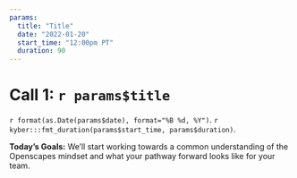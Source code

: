 ```yaml
---
params:
  title: "Title"
  date: "2022-01-20"
  start_time: "12:00pm PT"
  duration: 90
---
```


# Call 1: `r params$title`
`r format(as.Date(params$date), format="%B %d, %Y")`. `r kyber:::fmt_duration(params$start_time, params$duration)`.

**Today's Goals:** We'll start working towards a common understanding of the Openscapes mindset and what your pathway forward looks like for your team. 
